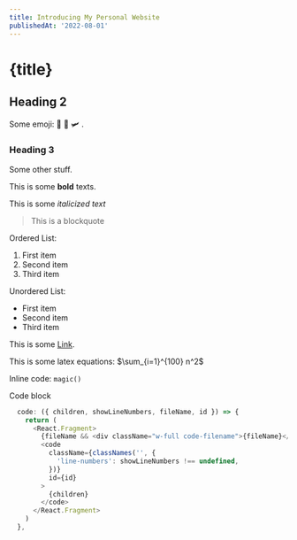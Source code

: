 ```yaml
---
title: Introducing My Personal Website
publishedAt: '2022-08-01'
---
```


# {title}

## Heading 2

Some emoji: 🎡 🧮 🛩 .

### Heading 3

Some other stuff.

This is some **bold** texts.

This is some *italicized text*

> This is a blockquote

Ordered List:	
1. First item
2. Second item
3. Third item

Unordered List:	
- First item
- Second item
- Third item

This is some [Link](https://tracycy.com).

This is some latex equations: $\sum_{i=1}^{100} n^2$

Inline code: `magic()`

Code block
```typescript {1,3-4} showLineNumbers
  code: ({ children, showLineNumbers, fileName, id }) => {
    return (
      <React.Fragment>
        {fileName && <div className="w-full code-filename">{fileName}</div>}
        <code
          className={classNames('', {
            'line-numbers': showLineNumbers !== undefined,
          })}
          id={id}
        >
          {children}
        </code>
      </React.Fragment>
    )
  },
```